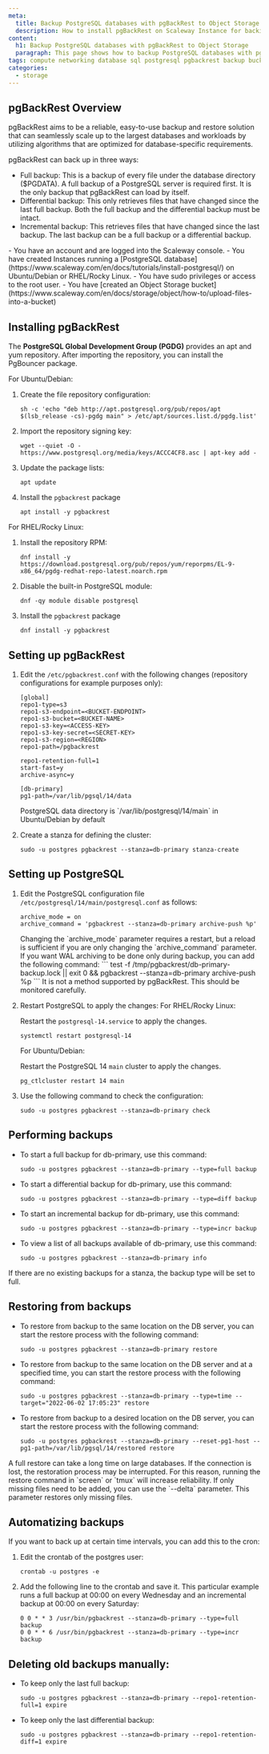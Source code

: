 ```yaml
---
meta:
  title: Backup PostgreSQL databases with pgBackRest to Object Storage
  description: How to install pgBackRest on Scaleway Instance for backing up PostgreSQL databases to Object Storage
content:
  h1: Backup PostgreSQL databases with pgBackRest to Object Storage
  paragraph: This page shows how to backup PostgreSQL databases with pgBackRest to Object Storage
tags: compute networking database sql postgresql pgbackrest backup buckets Object-Storage s3
categories:
  - storage
---
```


## pgBackRest Overview
pgBackRest aims to be a reliable, easy-to-use backup and restore solution that can seamlessly scale up to the largest databases and workloads by utilizing algorithms that are optimized for database-specific requirements.

pgBackRest can back up in three ways:
- Full backup: This is a backup of every file under the database directory ($PGDATA). A full backup of a PostgreSQL server is required first. It is the only backup that pgBackRest can load by itself.
- Differential backup: This only retrieves files that have changed since the last full backup. Both the full backup and the differential backup must be intact.
- Incremental backup: This retrieves files that have changed since the last backup. The last backup can be a full backup or a differential backup.

<Message type="requirement">
- You have an account and are logged into the Scaleway console.
- You have created Instances running a [PostgreSQL database](https://www.scaleway.com/en/docs/tutorials/install-postgresql/) on Ubuntu/Debian or RHEL/Rocky Linux.
- You have sudo privileges or access to the root user.
- You have [created an Object Storage bucket](https://www.scaleway.com/en/docs/storage/object/how-to/upload-files-into-a-bucket)
</Message>


## Installing pgBackRest

The **PostgreSQL Global Development Group (PGDG)** provides an apt and yum repository. After importing the repository, you can install the PgBouncer package.

For Ubuntu/Debian:
1. Create the file repository configuration:
   ```
   sh -c 'echo "deb http://apt.postgresql.org/pub/repos/apt $(lsb_release -cs)-pgdg main" > /etc/apt/sources.list.d/pgdg.list'
   ```
2. Import the repository signing key:
   ```
   wget --quiet -O - https://www.postgresql.org/media/keys/ACCC4CF8.asc | apt-key add -
   ```
3. Update the package lists:
   ```
   apt update
   ```
4. Install the `pgbackrest` package
   ```
   apt install -y pgbackrest
   ```

For RHEL/Rocky Linux:
1. Install the repository RPM:
   ```
   dnf install -y https://download.postgresql.org/pub/repos/yum/reporpms/EL-9-x86_64/pgdg-redhat-repo-latest.noarch.rpm
   ```
2. Disable the built-in PostgreSQL module:
   ```
   dnf -qy module disable postgresql
   ```
3. Install the `pgbackrest` package
   ```
   dnf install -y pgbackrest
   ```


## Setting up pgBackRest

1. Edit the `/etc/pgbackrest.conf` with the following changes (repository configurations for example purposes only):
   ```
   [global]
   repo1-type=s3
   repo1-s3-endpoint=<BUCKET-ENDPOINT>
   repo1-s3-bucket=<BUCKET-NAME>
   repo1-s3-key=<ACCESS-KEY>
   repo1-s3-key-secret=<SECRET-KEY>
   repo1-s3-region=<REGION>
   repo1-path=/pgbackrest

   repo1-retention-full=1
   start-fast=y
   archive-async=y

   [db-primary]
   pg1-path=/var/lib/pgsql/14/data
   ```

    <Message type="note">
    PostgreSQL data directory is `/var/lib/postgresql/14/main` in Ubuntu/Debian by default

    </Message>
2. Create a stanza for defining the cluster:
   ```
   sudo -u postgres pgbackrest --stanza=db-primary stanza-create
   ```

## Setting up PostgreSQL

1. Edit the PostgreSQL configuration file `/etc/postgresql/14/main/postgresql.conf` as follows:
   ```
   archive_mode = on
   archive_command = 'pgbackrest --stanza=db-primary archive-push %p'
   ```

    <Message type="note">
    Changing the `archive_mode` parameter requires a restart, but a reload is sufficient if you are only changing the `archive_command` parameter.

    </Message>

    <Message type="note">
    If you want WAL archiving to be done only during backup, you can add the following command:
        ```
        test -f /tmp/pgbackrest/db-primary-backup.lock || exit 0 && pgbackrest --stanza=db-primary archive-push %p
        ```
    It is not a method supported by pgBackRest. This should be monitored carefully.

    </Message>
2. Restart PostgreSQL to apply the changes:
   For RHEL/Rocky Linux:

   Restart the `postgresql-14.service` to apply the changes.
   ```
   systemctl restart postgresql-14
   ```

   For Ubuntu/Debian:

   Restart the PostgreSQL 14 `main` cluster to apply the changes.
   ```
   pg_ctlcluster restart 14 main
   ```
3. Use the following command to check the configuration:
   ```
   sudo -u postgres pgbackrest --stanza=db-primary check
   ```

## Performing backups

- To start a full backup for db-primary, use this command:
    ```
    sudo -u postgres pgbackrest --stanza=db-primary --type=full backup
    ```

- To start a differential backup for db-primary, use this command:
    ```
    sudo -u postgres pgbackrest --stanza=db-primary --type=diff backup
    ```

- To start an incremental backup for db-primary, use this command:
    ```
    sudo -u postgres pgbackrest --stanza=db-primary --type=incr backup
    ```

- To view a list of all backups available of db-primary, use this command:
    ```
    sudo -u postgres pgbackrest --stanza=db-primary info
    ```

<Message type="note">
If there are no existing backups for a stanza, the backup type will be set to full.
</Message>


## Restoring from backups

- To restore from backup to the same location on the DB server, you can start the restore process with the following command:
    ```
    sudo -u postgres pgbackrest --stanza=db-primary restore
    ```

- To restore from backup to the same location on the DB server and at a specified time, you can start the restore process with the following command:
    ```
    sudo -u postgres pgbackrest --stanza=db-primary --type=time --target="2022-06-02 17:05:23" restore
    ```

- To restore from backup to a desired location on the DB server, you can start the restore process with the following command:
    ```
    sudo -u postgres pgbackrest --stanza=db-primary --reset-pg1-host --pg1-path=/var/lib/pgsql/14/restored restore
    ```

<Message type="tip">
A full restore can take a long time on large databases. If the connection is lost, the restoration process may be interrupted. For this reason, running the restore command in `screen` or `tmux` will increase reliability.
</Message>

<Message type="note">
If only missing files need to be added, you can use the `--delta` parameter. This parameter restores only missing files.
</Message>


## Automatizing backups
If you want to back up at certain time intervals, you can add this to the cron:

1. Edit the crontab of the postgres user:
   ```
   crontab -u postgres -e
   ```
2. Add the following line to the crontab and save it. This particular example runs a full backup at 00:00 on every Wednesday and an incremental backup at 00:00 on every Saturday:
   ```
   0 0 * * 3 /usr/bin/pgbackrest --stanza=db-primary --type=full backup
   0 0 * * 6 /usr/bin/pgbackrest --stanza=db-primary --type=incr backup
   ```

## Deleting old backups manually:

- To keep only the last full backup:
    ```
    sudo -u postgres pgbackrest --stanza=db-primary --repo1-retention-full=1 expire
    ```

- To keep only the last differential backup:
    ```
    sudo -u postgres pgbackrest --stanza=db-primary --repo1-retention-diff=1 expire
    ```
